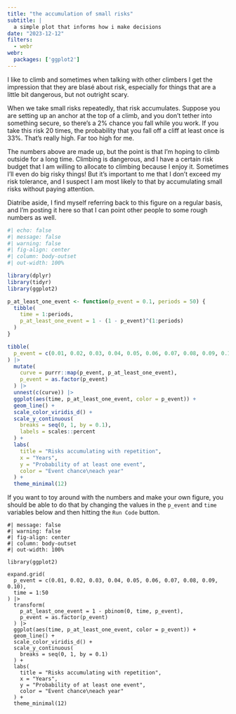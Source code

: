 ```yaml
---
title: "the accumulation of small risks"
subtitle: |
  a simple plot that informs how i make decisions
date: "2023-12-12"
filters:
  - webr
webr:
  packages: ['ggplot2']
---
```


I like to climb and sometimes when talking with other climbers I get the impression that they are blasé about risk, especially for things that are a little bit dangerous, but not outright scary.

When we take small risks repeatedly, that risk accumulates. Suppose you are setting up an anchor at the top of a climb, and you don't tether into something secure, so there's a 2% chance you fall while you work. If you take this risk 20 times, the probability that you fall off a cliff at least once is 33%. That's really high. Far too high for me.

The numbers above are made up, but the point is that I'm hoping to climb outside for a long time. Climbing is dangerous, and I have a certain risk budget that I am willing to allocate to climbing because I enjoy it. Sometimes I'll even do big risky things! But it's important to me that I don't exceed my risk tolerance, and I suspect I am most likely to that by accumulating small risks without paying attention.

Diatribe aside, I find myself referring back to this figure on a regular basis, and I'm posting it here so that I can point other people to some rough numbers as well. 

```r
#| echo: false
#| message: false
#| warning: false
#| fig-align: center
#| column: body-outset
#| out-width: 100%

library(dplyr)
library(tidyr)
library(ggplot2)

p_at_least_one_event <- function(p_event = 0.1, periods = 50) {
  tibble(
    time = 1:periods,
    p_at_least_one_event = 1 - (1 - p_event)^(1:periods)  
  )
}

tibble(
  p_event = c(0.01, 0.02, 0.03, 0.04, 0.05, 0.06, 0.07, 0.08, 0.09, 0.10)
) |> 
  mutate(
    curve = purrr::map(p_event, p_at_least_one_event),
    p_event = as.factor(p_event)
  ) |> 
  unnest(c(curve)) |> 
  ggplot(aes(time, p_at_least_one_event, color = p_event)) +
  geom_line() +
  scale_color_viridis_d() +
  scale_y_continuous(
    breaks = seq(0, 1, by = 0.1),
    labels = scales::percent
  ) +
  labs(
    title = "Risks accumulating with repetition",
    x = "Years",
    y = "Probability of at least one event",
    color = "Event chance\neach year"
  ) +
  theme_minimal(12)
```

If you want to toy around with the numbers and make your own figure, you should be able to do that by changing the values in the `p_event` and `time` variables below and then hitting the `Run Code` button.

```webr-r
#| message: false
#| warning: false
#| fig-align: center
#| column: body-outset
#| out-width: 100%

library(ggplot2)

expand.grid(
  p_event = c(0.01, 0.02, 0.03, 0.04, 0.05, 0.06, 0.07, 0.08, 0.09, 0.10),
  time = 1:50
) |> 
  transform(
    p_at_least_one_event = 1 - pbinom(0, time, p_event),
    p_event = as.factor(p_event)
  ) |>
  ggplot(aes(time, p_at_least_one_event, color = p_event)) +
  geom_line() +
  scale_color_viridis_d() +
  scale_y_continuous(
    breaks = seq(0, 1, by = 0.1)
  ) +
  labs(
    title = "Risks accumulating with repetition",
    x = "Years",
    y = "Probability of at least one event",
    color = "Event chance\neach year"
  ) +
  theme_minimal(12)
```
